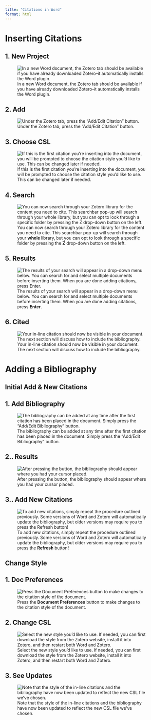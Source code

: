 ```yaml
---
title: "Citations in Word"
format: html
---
```



# Inserting Citations

::: {.panel-tabset}

## 1. New Project

![In a new Word document, the Zotero tab should be available if you have already downloaded Zotero--it automatically installs the Word plugin.](assets/citations-in-word/01_new_word_file)

## 2. Add

![Under the Zotero tab, press the "Add/Edit Citation" button.](assets/citations-in-word/02_word_zotero_tab)

## 3. Choose CSL

![If this is the first citation you're inserting into the document, you will be prompted to choose the citation style you'd like to use. This can be changed later if needed.](assets/citations-in-word/03_change_citation_style)

## 4. Search

![You can now search through your Zotero library for the content you need to cite. This searchbar pop-up will search through your **whole** library, but you can opt to look through a specific folder by pressing the **Z** drop-down button on the left.](assets/citations-in-word/04_search_popup)

## 5. Results

![The results of your search will appear in a drop-down menu below. You can search for and select multiple documents before inserting them. When you are done adding citations, press **Enter**.](assets/citations-in-word/05_search_popup_results)

## 6. Cited

![Your in-line citation should now be visible in your document. The next section will discuss how to include the bibliography.](assets/citations-in-word/06_citation_inserted)


:::


# Adding a Bibliography


## Initial Add & New Citations
::: {.panel-tabset}

## 1. Add Bibliography

![The bibliography can be added at any time after the first citation has been placed in the document. Simply press the "Add/Edit Bibliography" button.](assets/citations-in-word/07_insert_bibliography_button)

## 2.. Results

![After pressing the button, the bibliography should appear where you had your cursor placed.](assets/citations-in-word/08_bibliography_inserted)


## 3.. Add New Citations

![To add new citations, simply repeat the procedure outlined previously. Some versions of Word and Zotero will automatically update the bibliography, but older versions may require you to press the **Refresh** button!](assets/citations-in-word/09_add_new_citation)

:::





## Change Style

::: {.panel-tabset}


## 1. Doc Preferences

![Press the **Document Preferences** button to make changes to the citation style of the document.](assets/citations-in-word/10_document_preferences)

## 2. Change CSL

![Select the new style you'd like to use. If needed, you can first download the style from the Zotero website, install it into Zotero, and then restart both Word and Zotero.](assets/citations-in-word/11_change_cite_style)

## 3. See Updates

![Note that the style of the in-line citations and the bibliography have now been updated to reflect the new CSL file we've chosen.](assets/citations-in-word/12_see_new_bibliography)


:::
